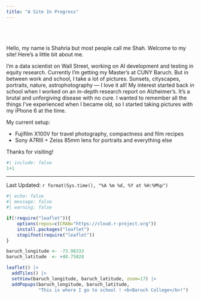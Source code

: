 ```yaml
---
title: "A Site In Progress"
---
```


\
\
\
Hello, my name is Shahria but most people call me Shah. Welcome to my site! Here's a little bit about me.\

I'm a data scientist on Wall Street, working on AI development and testing in equity research. Currently I'm getting my Master's at CUNY Baruch. But in between work and school, I take a lot of pictures. Sunsets, cityscapes, portraits, nature, astrophotography — I love it all! My interest started back in school when I worked on an in-depth research report on Alzheimer's. It's a brutal and unforgiving disease with no cure. I wanted to remember all the things I've experienced when I became old, so I started taking pictures with my iPhone 6 at the time.

My current setup:

* Fujifilm X100V for travel photography, compactness and film recipes
* Sony A7RIII + Zeiss 85mm lens for portraits and everything else \


Thanks for visiting!



```r
#| include: false
1+1
```
--------------
Last Updated: `r format(Sys.time(), "%A %m %d, %Y at %H:%M%p")`


```r
#| echo: false
#| message: false
#| warning: false

if(!require("leaflet")){
    options(repos=c(CRAN="https://cloud.r-project.org"))
    install.packages("leaflet")
    stopifnot(require("leaflet"))
}

baruch_longitude <- -73.98333
baruch_latitude  <- +40.75028

leaflet() |>
  addTiles() |>
  setView(baruch_longitude, baruch_latitude, zoom=17) |>
  addPopups(baruch_longitude, baruch_latitude, 
            "This is where I go to school ! <b>Baruch College</b>!")
```